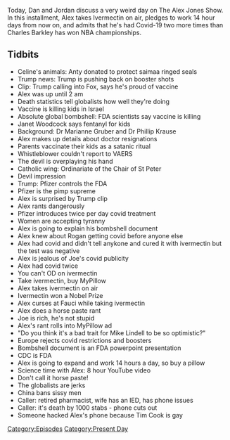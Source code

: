 {{DEFAULTSORT:
    #_EPISODE_0593:September 2, 2021
}}{{Episode
    | title           = September 2, 2021
    | caption         = Listen to this episode on [https://knowledgefight.libsyn.com/592-september-2-2021 Libsyn] [https://open.spotify.com/episode/72Wc2I48JxsVb5tAmQtVly Spotify], Read the [[Transcript/593: September 2, 2021|Unofficial Transcript]]
    | episodeNumber   = 593
    | length          = 01:50:17
    | airDate         = September 6, 2021
    | coverageDate    = September 2, 2021
    | episodeType     = [[:Category:Present Day|Present Day]]
    | appearance      = [[Janet Woodcock]], [[Marianne Gruber]], [[Phillip Krause]], [[Joe Rogan]], [[Mike Lindell]]
    | oocDrop         = Oops!
    | previousEpisode = [[592: June 12, 2003]]
    | nextEpisode     = [[594: September 7, 2021]]
}}

{{Stub}}

Today, Dan and Jordan discuss a very weird day on The Alex Jones Show. In this installment, Alex takes Ivermectin on air, pledges to work 14 hour days from now on, and admits that he's had Covid-19 two more times than Charles Barkley has won NBA championships.

==Tidbits==

*Celine's animals: Anty donated to protect saimaa ringed seals
*Trump news: Trump is pushing back on booster shots
*Clip: Trump calling into Fox, says he's proud of vaccine
*Alex was up until 2 am
*Death statistics tell globalists how well they're doing
*Vaccine is killing kids in Israel
*Absolute global bombshell: FDA scientists say vaccine is killing
*Janet Woodcock says fentanyl for kids
*Background: Dr Marianne Gruber and Dr Phillip Krause
*Alex makes up details about doctor resignations
*Parents vaccinate their kids as a satanic ritual
*Whistleblower couldn't report to VAERS
*The devil is overplaying his hand
*Catholic wing: Ordinariate of the Chair of St Peter
*Devil impression
*Trump: Pfizer controls the FDA
*Pfizer is the pimp supreme
*Alex is surprised by Trump clip
*Alex rants dangerously
*Pfizer introduces twice per day covid treatment
*Women are accepting tyranny
*Alex is going to explain his bombshell document
*Alex knew about Rogan getting covid before anyone else
*Alex had covid and didn't tell anykone and cured it with ivermectin but the test was negative
*Alex is jealous of Joe's covid publicity
*Alex had covid twice
*You can't OD on ivermectin
*Take ivermectin, buy MyPillow
*Alex takes ivermectin on air
*Ivermectin won a Nobel Prize
*Alex curses at Fauci while taking ivermectin
*Alex does a horse paste rant
*Joe is rich, he's not stupid
*Alex's rant rolls into MyPillow ad
*"Do you think it's a bad trait for Mike Lindell to be so optimistic?"
*Europe rejects covid restrictions and boosters
*Bombshell document is an FDA powerpoint presentation
*CDC is FDA
*Alex is going to expand and work 14 hours a day, so buy a pillow
*Science time with Alex: 8 hour YouTube video
*Don't call it horse paste!
*The globalists are jerks
*China bans sissy men
*Caller: retired pharmacist, wife has an IED, has phone issues
*Caller: it's death by 1000 stabs - phone cuts out
*Someone hacked Alex's phone because Tim Cook is gay

[[Category:Episodes]]
[[Category:Present Day]]
